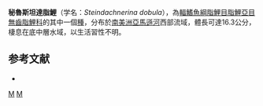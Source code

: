 {{Speciesbox 
| taxon = Steindachnerina dobula
| status = NE
| status_system = IUCN3.1
| authority = [[Günther|Günther]], 1868
| synonyms = *''Curimatus dobula''<br /><small>Günther, 1868</small>
*''Cruxentina dobula''<br /><small>Günther, 1868</small>
*''Curimata dobula''<br /><small>Günther, 1868</small>
*''Curimatus nasus''<br /><small>Steindachner, 1882</small>
*''Cruxentina nasa''<br /><small>Steindachner, 1882</small>
*''Curimata nasus''<br /><small>Steindachner, 1882</small>
*''Steindachnerina nasa''<br /><small>Steindachner, 1882</small>
*''Prochilodus stigmaturus''<br /><small>Fowler, 1911</small>
}}
'''秘魯斯坦達脂鯉'''（学名：''Steindachnerina dobula''），為[[輻鰭魚綱|輻鰭魚綱]][[脂鯉目|脂鯉目]][[脂鯉亞目|脂鯉亞目]][[無齒脂鯉科|無齒脂鯉科]]的其中一個[[種|種]]，分布於[[南美洲|南美洲]][[亞馬遜河|亞馬遜河]]西部流域，體長可達16.3公分，棲息在底中層水域，以生活習性不明。

==参考文献==
{{refbegin}}
*{{FishBase_species|genus=Steindachnerina|species=dobula|year=2013|month=8}}
{{refend}}
{{Taxonbar|from=Q6406444}}

[[Category:斯坦達脂鯉屬|M]]
[[Category:1868年描述的鱼类|M]]


{{魚類小作品}}